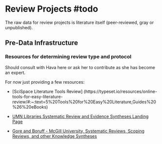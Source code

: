 # Review Projects #todo

The raw data for review projects is literature itself (peer-reviewed, gray or unpublished).

## Pre-Data Infrastructure

### Resources for determining review type and protocol

Should consult with Hava here or ask her to contribute as she has become an expert.

For now just providing a few resources:

-   \[SciSpace Literature Tools Review\] (https://typeset.io/resources/online-tools-for-easy-literature-review/#:\~:text=5%20Tools%20for%20Easy%20Literature,Guides%20%26%20eBooks)

-   [UMN Libraries Systematic Review and Evidence Syntheses Landing Page](https://libguides.umn.edu/c.php?g=1264119&p=9268703)

-   [Gore and Boruff - McGill University, Systematic Reviews, Scoping Reviews, and other Knowledge Syntheses](https://libraryguides.mcgill.ca/knowledge-syntheses#s-lg-box-15608945)
